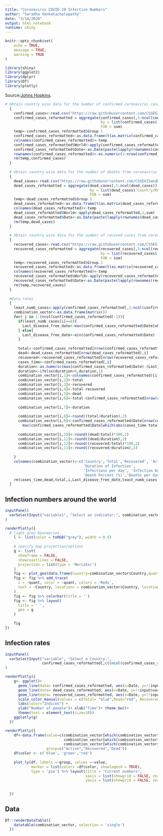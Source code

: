```yaml
---
title: "Coronavirus COVID-19 Infection Numbers"
author: "Saradha Venkatachalapathy"
date: "3/14/2020"
output: html_notebook
runtime: shiny
---
```


```r
knitr::opts_chunk$set(
	echo = TRUE,
	message = TRUE,
	warning = TRUE
)
```
```r
library(shiny)
library(ggplot2)
library(dplyr)
library(DT)
library(plotly)
```
Source:[Johns Hopkins](https://engineering.jhu.edu/novel-coronavirus-information/).

```r
# Obtain country wise data for the number of confirmed coronavirus cases
  {
    confirmed_cases<-read.csv("https://raw.githubusercontent.com/CSSEGISandData/COVID-19/master/csse_covid_19_data/csse_covid_19_time_series/time_series_19-covid-Confirmed.csv",check.names = FALSE, stringsAsFactors = F)
    confirmed_cases_reformatted = aggregate(confirmed_cases[,5:ncol(confirmed_cases)],
                                            by = list(confirmed_cases$`Country/Region`),
                                            FUN = sum)
    temp<-confirmed_cases_reformatted$Group.1
    confirmed_cases_reformatted<-as.data.frame(t(as.matrix(confirmed_cases_reformatted[,5:ncol(confirmed_cases_reformatted)])))
    colnames(confirmed_cases_reformatted)<-temp
    confirmed_cases_reformatted$World<-apply(confirmed_cases_reformatted,1,sum)
    confirmed_cases_reformatted$Date<-as.Date(paste(lapply(rownames(confirmed_cases_reformatted), function(x) substr(x, 1, nchar(x)-2)),2020,sep=""), "%m/%d/%Y")
    rownames(confirmed_cases_reformatted)<-as.numeric(1:nrow(confirmed_cases_reformatted))
    rm(temp,confirmed_cases)
  }
  
  # Obtain country wise data for the number of deaths from coronavirus
  {
    dead_cases<-read.csv("https://raw.githubusercontent.com/CSSEGISandData/COVID-19/master/csse_covid_19_data/csse_covid_19_time_series/time_series_19-covid-Deaths.csv",check.names = FALSE, stringsAsFactors = F)
    dead_cases_reformatted = aggregate(dead_cases[,5:ncol(dead_cases)],
                                       by = list(dead_cases$`Country/Region`),
                                       FUN = sum)
    temp<-dead_cases_reformatted$Group.1
    dead_cases_reformatted<-as.data.frame(t(as.matrix(dead_cases_reformatted[,5:ncol(dead_cases_reformatted)])))
    colnames(dead_cases_reformatted)<-temp
    dead_cases_reformatted$World<-apply(dead_cases_reformatted,1,sum)
    dead_cases_reformatted$Date<-as.Date(paste(lapply(rownames(dead_cases_reformatted), function(x) substr(x, 1, nchar(x)-2)),2020,sep=""), "%m/%d/%Y")
    rm(temp,dead_cases)
  }
  
  # Obtain country wise data for the number of recoved cases from coronavirus
  {
    recovered_cases<-read.csv("https://raw.githubusercontent.com/CSSEGISandData/COVID-19/master/csse_covid_19_data/csse_covid_19_time_series/time_series_19-covid-Recovered.csv",check.names = FALSE, stringsAsFactors = F)
    recovered_cases_reformatted = aggregate(recovered_cases[,5:ncol(recovered_cases)],
                                            by = list(recovered_cases$`Country/Region`),
                                            FUN = sum)
    temp<-recovered_cases_reformatted$Group.1
    recovered_cases_reformatted<-as.data.frame(t(as.matrix(recovered_cases_reformatted[,5:ncol(recovered_cases_reformatted)])))
    colnames(recovered_cases_reformatted)<-temp
    recovered_cases_reformatted$World<-apply(recovered_cases_reformatted,1,sum)
    recovered_cases_reformatted$Date<-as.Date(paste(lapply(rownames(recovered_cases_reformatted), function(x) substr(x, 1, nchar(x)-2)),2020,sep=""), "%m/%d/%Y")
    rm(temp,recovered_cases)
  }
  
  #Data_rates
  {
    least_numb_cases<-apply(confirmed_cases_reformatted[,1:ncol(confirmed_cases_reformatted)-1],2,min)
    combination_vector<-as.data.frame(matrix())
    for( i in 1:(ncol(confirmed_cases_reformatted)-1)){
      if(least_numb_cases[i]==0){
        Last_disease_free_date<-max(confirmed_cases_reformatted$Date[which(confirmed_cases_reformatted[,i]==least_numb_cases[i])])
      } else{
        Last_disease_free_date<-min(confirmed_cases_reformatted$Date)
      }
      
      total<-confirmed_cases_reformatted[nrow(confirmed_cases_reformatted),i]
      dead<-dead_cases_reformatted[nrow(dead_cases_reformatted),i]
      recovered<-recovered_cases_reformatted[nrow(recovered_cases_reformatted),i]
      cases_time<-confirmed_cases_reformatted[,i]
      duration<-as.numeric(max(confirmed_cases_reformatted$Date)-(Last_disease_free_date+1),units="days")
      duration<-ifelse(duration>0,duration,1)
      combination_vector[i,1]<-colnames(confirmed_cases_reformatted)[i]
      combination_vector[i,2]<-total
      combination_vector[i,3]<-recovered
      combination_vector[i,4]<-total-recovered
      combination_vector[i,5]<-dead
      combination_vector[i,6]<-total-confirmed_cases_reformatted[nrow(confirmed_cases_reformatted)-1,i]
      
      combination_vector[i,7]<-duration
      
      combination_vector[i,8]<-round((total/duration),2)
      combination_vector[i,9]<-confirmed_cases_reformatted$Date[nrow(confirmed_cases_reformatted)]-
        max(confirmed_cases_reformatted$Date[which(abs(cases_time-total/2)==min(abs(cases_time-total/2)))])
      
      combination_vector[i,10]<-round((dead/total)*100,2)
      combination_vector[i,11]<-round((dead/duration),2)
      combination_vector[i,12]<-round((recovered/total)*100,2)
      combination_vector[i,13]<-round((recovered/duration),2)
      
    } 
    colnames(combination_vector)<-c('Country','Total','Recovered', 'Active', 'Dead','Recent Infections',
                                    'Duration of Infection',
                                    'Infections per day', 'Infection Doubling time(days)', 
                                    'Death Percent (%)','Deaths per day','Recovery Percent (%)','Recovery per day')
    rm(cases_time,dead,total,i,Last_disease_free_date,least_numb_cases,recovered)
  }
```

## Infection numbers around the world
```r
inputPanel(
  varSelectInput("variable1", "Select an indicator:", combination_vector[2:ncol(combination_vector)])
)

renderPlotly({
  # light grey boundaries
    l <- list(color = toRGB("grey"), width = 0.5)
    
    # specify map projection/options
    g <- list(
      showframe = FALSE,
      showcoastlines = FALSE,
      projection = list(type = 'Mercator')
    )
    fig <- plot_geo(data.frame(Country=combination_vector$Country,quant=combination_vector[,which(colnames(combination_vector)==input$variable1)]))
    fig <- fig %>% add_trace(
      z = ~quant, color = ~quant, colors = 'Reds',
      text = ~Country, locations = combination_vector$Country, locationmode='country names' 
    )
    fig <- fig %>% colorbar(title = '')
    fig <- fig %>% layout(
      title = ' ',
      geo = g
    )
    
    fig
})
```

## Infection rates

```r
inputPanel(
  varSelectInput("variable", "Select a Country:", 
                 confirmed_cases_reformatted[,c((ncol(confirmed_cases_reformatted)-1),1:(ncol(confirmed_cases_reformatted)-2))])
)

renderPlotly({
    g<- ggplot()+
      geom_line(data= confirmed_cases_reformatted, aes(x=Date, y=!!input$variable,color="Total")) + 
      geom_line(data= dead_cases_reformatted, aes(x=Date, y=!!input$variable,color="Dead")) + 
      geom_line(data= recovered_cases_reformatted, aes(x=Date, y=!!input$variable,color="Recovered")) +
      scale_color_manual(values = c(Total= "blue",Dead="red", Recovered="green4" )) +
      labs(color="Indices") +
      ylab("Number of people")+ xlab("Time")+ theme_bw()+
      theme(text = element_text(size=10)) 
    ggplotly(g)
  })

renderPlotly({
    df<-data.frame(value=c(combination_vector[which(combination_vector$Country==input$variable),]$Active,
                           combination_vector[which(combination_vector$Country==input$variable),]$Recovered,
                           combination_vector[which(combination_vector$Country==input$variable),]$Dead),
                   group=c("Active","Recovered","Dead"))
    df$color <- c('blue', 'green','red')
    
    plot_ly(df, labels =~group, values =~value, 
            marker = list(colors =df$color, showlegend = TRUE),
            type = 'pie') %>% layout(title = "Current numbers",
                                     xaxis = list(showgrid = FALSE, zeroline = FALSE, showticklabels = FALSE),
                                     yaxis = list(showgrid = FALSE, zeroline = FALSE, showticklabels = FALSE))
    
    
  })
```

## Data
```r
DT::renderDataTable({
    datatable(combination_vector, selection = 'single')
  })
```



